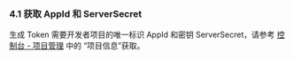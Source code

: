 ### 4.1 获取 AppId 和 ServerSecret

生成 Token 需要开发者项目的唯一标识 AppId 和密钥 ServerSecret，请参考 [控制台 - 项目管理](https://console.zegocloud.com) 中的 “项目信息”获取。





